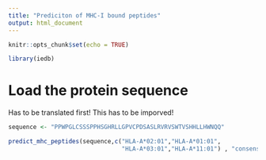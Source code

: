```yaml
---
title: "Prediciton of MHC-I bound peptides"
output: html_document
---
```


```r
knitr::opts_chunk$set(echo = TRUE)
```

```r
library(iedb)
```

# Load the protein sequence

Has to be translated first! This has to be imporved!

```r

sequence <- "PPWPGLCSSSPPHSGHRLLGPVCPDSASLRVRVSWTVSHHLLHWNQQ"

predict_mhc_peptides(sequence,c("HLA-A*02:01","HLA-A*01:01",
                                "HLA-A*03:01","HLA-A*11:01") , "consensus", c(10,10,10,10))
```


